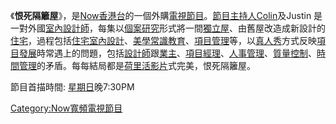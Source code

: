 《'''恨死隔籬屋'''》，是[[Now香港台|Now香港台]]的一個外購[[電視節目|電視節目]]。[[節目主持人|節目主持人]]Colin及Justin 是一對外國[[室內設計師|室內設計師]]，每集以[[個案研究|個案研究]]形式將一間[[獨立屋|獨立屋]]、由舊屋改造成新設計的[[住宅|住宅]]，過程包括[[住宅|住宅]][[室內設計|室內設計]]、[[美學|美學]][[常識|常識]][[教育|教育]]、[[項目管理|項目管理]]等，以[[真人秀|真人秀]]方式反映[[項目發展|項目發展]]時常遇上的問題，包括[[設計師|設計師]]跟[[業主|業主]]、[[項目經理|項目經理]]、[[人事管理|人事管理]]、[[質量控制|質量控制]]、[[時間管理|時間管理]]的矛盾。每每結局都是[[荷里活影片|荷里活影片]]式完美，恨死隔籬屋。

節目首描時間: [[星期日|星期日]]晚7:30PM 

[[Category:Now寬頻電視節目|Category:Now寬頻電視節目]]